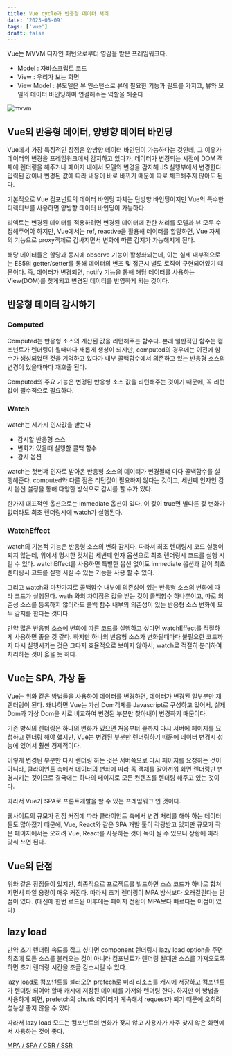 ```yaml
---
title: Vue cycle과 반응형 데이터 처리
date: '2023-05-09'
tags: ['vue']
draft: false
---
```


Vue는 MVVM 디자인 패턴으로부터 영감을 받은 프레임워크다.

- Model : 자바스크립트 코드
- View : 우리가 보는 화면
- View Model : 뷰모델은 뷰 인스턴스로 뷰에 필요한 기능과 필드를 가지고, 뷰와 모델의 데이터 바인딩하여 연결해주는 역할을 해준다

![mvvm](https://github.com/Jiyun-Parkk/dev-blog/assets/72537762/646720c0-22af-46c7-a38e-8a48f1a9cdf6)

## Vue의 반응형 데이터, 양방향 데이터 바인딩

Vue에서 가장 특징적인 장점은 양방향 데이터 바인딩이 가능하다는 것인데, 그 이유가 데이터의 변경을 프레임워크에서 감지하고 있다가, 데이터가 변경되는 시점에 DOM 객체에 렌더링을 해주거나 페이지 내에서 모델의 변경을 감지해 JS 실행부에서 변경한다. 입력된 값이나 변경된 값에 따라 내용이 바로 바뀌기 때문에 따로 체크해주지 않아도 된다.

기본적으로 Vue 컴포넌트의 데이터 바인딩 자체는 단방향 바인딩이지만 Vue의 특수한 디렉티브를 사용하면 양방향 데이터 바인딩이 가능하다.

리액트는 변경된 데이터를 적용하려면 변경된 데이터에 관한 처리를 모델과 뷰 모두 수정해주어야 하지만, Vue에서는 ref, reactive을 활용해 데이터를 할당하면, Vue 자체의 기능으로 proxy객체로 감싸지면서 변화에 따른 감지가 가능해지게 된다.

해당 데이터들은 할당과 동시에 observe 기능이 활성화되는데, 이는 실제 내부적으로는 ES5의 getter/setter를 통해 데이터의 변조 및 접근시 별도 로직이 구현되어있기 때문이다. 즉, 데이터가 변경되면, notify 기능을 통해 해당 데이터를 사용하는 View(DOM)를 찾게되고 변경된 데이터를 반영하게 되는 것이다.

## 반응형 데이터 감시하기

### Computed

Computed는 반응형 소스의 계산된 값을 리턴해주는 함수다. 본래 일반적인 함수는 컴포넌트가 렌더링이 될때마다 새롭게 생성이 되지만, computed의 경우에는 이전에 함수가 생성되었던 것을 기억하고 있다가 내부 콜백함수에서 의존하고 있는 반응형 소스의 변경이 있을때마다 재호출 된다.

Computed의 주요 기능은 변경된 반응형 소스 값을 리턴해주는 것이기 때문에, 꼭 리턴값이 필수적으로 필요하다.

### Watch

watch는 세가지 인자값을 받는다

- 감시할 반응형 소스
- 변화가 있을떄 실행할 콜백 함수
- 감시 옵션

watch는 첫번쨰 인자로 받아온 반응형 소스의 데이터가 변경될떄 마다 콜백함수를 실행해준다. computed와 다른 점은 리턴값이 필요하지 않다는 것이고, 세번째 인자인 감시 옵션 설정을 통해 다양한 방식으로 감시를 할 수가 있다.

한가지 대표적인 옵션으로는 immediate 옵션이 있다. 이 값이 true면 별다른 값 변화가 없더라도 최초 렌더링시에 watch가 실행된다.

### WatchEffect

watch의 기본적 기능은 반응형 소스의 변화 감지다. 따라서 최초 렌더링시 코드 실행이 되지 않는데, 위에서 명시한 것처럼 세번쨰 인자 옵션으로 최초 렌더링시 코드를 실행 시킬 수 있다. watchEffect를 사용하면 특별한 옵션 없이도 immediate 옵션과 같이 최초 렌더링시 코드를 실행 시킬 수 있는 기능을 사용 할 수 있다.

그리고 watch와 마찬가지로 콜백함수 내부에 의존성이 있는 반응형 소스의 변화에 따라 코드가 실행된다. wath 와의 차이점은 값을 받는 것이 콜백함수 하나뿐이고, 따로 의존성 소스를 등록하지 않더라도 콜백 함수 내부의 의존성이 있는 반응형 소스 변화에 모두 감지를 한다는 것이다.

만약 많은 반응형 소스에 변화에 따른 코드를 실행하고 싶다면 watchEffect를 적절하게 사용하면 좋을 것 같다. 하지만 하나의 반응형 소스가 변화될때마다 불필요한 코드까지 다시 실행시키는 것은 그다지 효율적으로 보이지 않아서, watch로 적절히 분리하여 처리하는 것이 옳을 듯 하다.

## Vue는 SPA, 가상 돔

Vue는 위와 같은 방법들을 사용하여 데이터를 변경하면, 데이터가 변경된 일부분만 재렌더링이 된다. 왜냐하면 Vue는 가상 Dom객체를 Javascript로 구성하고 있어서, 실제 Dom과 가상 Dom을 서로 비교하여 변경된 부분만 찾아내어 변경하기 때문이다.

기존 방식의 렌더링은 하나의 변화가 있으면 처음부터 끝까지 다시 서버에 페이지를 요청하고 렌더링 해야 했지만, Vue는 변경된 부분만 렌더링하기 때문에 데이터 변경시 성능에 있어서 훨씬 경제적이다.

이렇게 변경된 부분만 다시 렌더링 하는 것은 서버쪽으로 다시 페이지를 요청하는 것이 아니라, 클라이언트 측에서 데이터의 변화에 따라 돔 객체를 갈아끼워 화면 렌더링만 변경시키는 것이므로 결국에는 하나의 페이지로 모든 컨텐츠를 렌더링 해주고 있는 것이다.

따라서 Vue가 SPA로 프론트개발을 할 수 있는 프레임워크 인 것이다.

웹사이트의 규모가 점점 커짐에 따라 클라이언트 측에서 변경 처리를 해야 하는 데이터들도 많아졌기 떄문에, Vue, React와 같은 SPA 개발 툴이 각광받고 있지만 규모가 작은 페이지에서는 오히려 Vue, React를 사용하는 것이 독이 될 수 있으니 상황에 따라 맞춰 쓰면 된다.

## Vue의 단점

위와 같은 장점들이 있지만, 최종적으로 프로젝트를 빌드하면 소스 코드가 하나로 합쳐지면서 파일 용량이 매우 커진다. 따라서 초기 렌더링이 MPA 방식보다 오래걸린다는 단점이 있다. (대신에 한번 로드된 이후에는 페이지 전환이 MPA보다 빠르다는 이점이 있다)

## lazy load

만약 초기 렌더링 속도를 잡고 싶다면 component 렌더링시 lazy load option을 주면 최초에 모든 소스를 불러오는 것이 아니라 컴포넌트가 렌더링 될때만 소스를 가져오도록 하면 초기 렌더링 시간을 조금 감소시킬 수 있다.

lazy load로 컴포넌트를 불러오면 prefech로 미리 리소스를 캐시에 저장하고 컴포넌트가 렌더링 되어야 할때 캐시에 저장된 데이터를 가져와 렌더링 한다. 하지만 이 방법을 사용하게 되면, prefetch의 chunk 데이터가 계속해서 request가 되기 때문에 오히려 성능상 좋지 않을 수 있다.

따라서 lazy load 모드는 컴포넌트의 변화가 잦지 않고 사용자가 자주 찾지 않은 화면에서 사용하는 것이 좋다.

[MPA / SPA / CSR / SSR](https://www.junedevblog.com/blog/web/csr&ssr)
